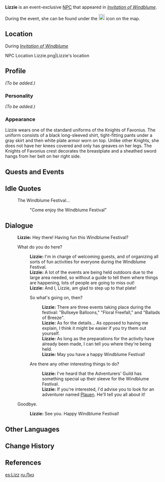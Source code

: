 {{Character Infobox
|image            = NPC Lizzie.png
|voiceEN          = [https://www.sarahblandy.com/ Sarah Blandy]<ref>Twitter: [https://twitter.com/SarahBlandyVO/status/1372212918616395776 EN VA Self Announcement]</ref>
|region           = Mondstadt
|affiliation      = Knights of Favonius
|type             = Event NPC
|title            = Knights of Favonius
}}
'''Lizzie''' is an event-exclusive [[NPC]] that appeared in ''[[Invitation of Windblume]]''.

During the event, she can be found under the [[File:Icon Invitation of Windblume.svg|20x20px]] icon on the map.

==Location==
;During ''[[Invitation of Windblume]]''
<gallery>
NPC Location Lizzie.png|Lizzie's location
</gallery>

==Profile==
''(To be added.)''

===Personality===
''(To be added.)''

===Appearance===
Lizzie wears one of the standard uniforms of the Knights of Favonius. The uniform consists of a black long-sleeved shirt, tight-fitting pants under a gray skirt and then white plate armor worn on top. Unlike other Knights, she does not have her knees covered and only has greaves on her legs. The Knights of Favonius crest decorates the breastplate and a sheathed sword hangs from her belt on her right side.

==Quests and Events==
{{Quests and Events}}

==Idle Quotes==
{{Dialogue start}}
: {{DIcon|Idle}} The Windblume Festival...
:: {{A|VO Lizzie Invitation of Windblume 01.ogg}} "Come enjoy the Windblume Festival"
{{Dialogue end}}

==Dialogue==
{{Dialogue start}}
:'''Lizzie:''' Hey there! Having fun this Windblume Festival?
:{{DIcon}} What do you do here?
::'''Lizzie:''' I'm in charge of welcoming guests, and of organizing all sorts of fun activities for everyone during the Windblume Festival.
::'''Lizzie:''' A lot of the events are being held outdoors due to the large area needed, so without a guide to tell them where things are happening, lots of people are going to miss out!
::'''Lizzie:''' And I, Lizzie, am glad to step up to that plate!
::{{DIcon}} So what's going on, then?
:::'''Lizzie:''' There are three events taking place during the festival: "Bullseye Balloons," "Floral Freefall," and "Ballads of Breeze".
:::'''Lizzie:''' As for the details... As opposed to having me explain, I think it might be easier if you try them out yourself.
:::'''Lizzie:''' As long as the preparations for the activity have already been made, I can tell you where they're being held.
:::'''Lizzie:''' May you have a happy Windblume Festival!
::{{DIcon}} Are there any other interesting things to do?
:::'''Lizzie:''' I've heard that the Adventurers' Guild has something special up their sleeve for the Windblume Festival.
:::'''Lizzie:''' If you're interested, I'd advise you to look for an adventurer named [[Plauen]]. He'll tell you all about it!
:{{DIcon}} Goodbye.
::'''Lizzie:''' See you. Happy Windblume Festival!
{{Dialogue end}}

==Other Languages==
{{Other Languages|default_hidden = 1
|en      = Lizzie
|zhs     = 莉兹
|zhs_rm  = Lìzī
|zht     = 莉茲
|zht_rm  = Lìzī
|ja      = リジー
|ja_rm   = Rijii
|ko      = 리지
|ko_rm   = Riji
|es      = Lizz
|fr      = Liz
|ru      = Лиз
|th      = Lizzie
|vi      = Lizz
|de      = Lizz
|id      = Lizz
|pt      = Lizzie
}}

==Change History==
{{Change History|1.4}}

==References==
{{Reflist}}

[[es:Lizz]]
[[ru:Лиз]]